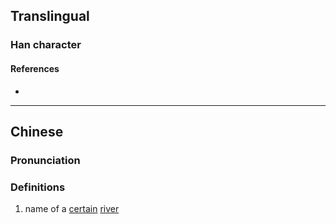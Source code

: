 {{character info}}
==Translingual==

===Han character===
{{Han char|rn=85|rad=水|as=12|sn=15|four=|canj=EMGU|ids=⿰氵琶}}

====References====
* {{Han ref|kx=0649.030|dkj=18234|hdz=31734.090|uh=6F56|ud=28502}}

----

==Chinese==
{{zh-forms}}

===Pronunciation===
{{zh-pron
|m=pá
|c=paa4
|mc=
|oc=
|ma=
|cat=pn
}}

===Definitions===
{{zh-hanzi}}

# name of a [[certain]] [[river]]